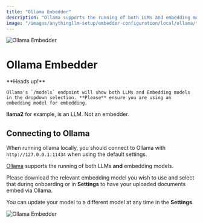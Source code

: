 ```yaml
---
title: "Ollama Embedder"
description: "Ollama supports the running of both LLMs and embedding models."
image: "/images/anythingllm-setup/embedder-configuration/local/ollama/thumbnail.png"
---
```



<Image
  src="/images/anythingllm-setup/embedder-configuration/local/ollama/thumbnail.png" 
  height={1080} 
  width={1920} 
  quality={100}
  alt="Ollama Embedder"
/>


# Ollama Embedder

<Callout type="error" emoji="️‼️">
  **Heads up!**

    Ollama's `/models` endpoint will show both LLMs and Embedding models in the dropdown selection. **Please** ensure you are using an embedding model for embedding.

  **llama2** for example, is an LLM. Not an embedder. 
</Callout>


## Connecting to Ollama

When running ollama locally, you should connect to Ollama with `http://127.0.0.1:11434` when using the default settings.

[Ollama](https://ollama.com) supports the running of both LLMs **and** embedding models. 

Please download the relevant embedding model you wish to use and select that during onboarding or in **Settings** to have your uploaded documents embed via Ollama.

You can update your model to a different model at any time in the **Settings**.

<Image
  src="/images/anythingllm-setup/embedder-configuration/local/ollama/ollama-embedder.png" 
  height={1080} 
  width={1920} 
  quality={100}
  alt="Ollama Embedder"
/>
